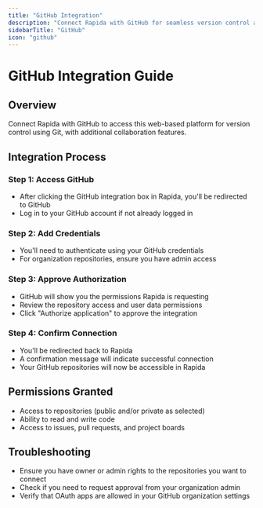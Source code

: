 ```yaml
---
title: "GitHub Integration"
description: "Connect Rapida with GitHub for seamless version control and collaboration"
sidebarTitle: "GitHub"
icon: "github"
---
```

# GitHub Integration Guide

## Overview
Connect Rapida with GitHub to access this web-based platform for version control using Git, with additional collaboration features.

## Integration Process

### Step 1: Access GitHub
- After clicking the GitHub integration box in Rapida, you'll be redirected to GitHub
- Log in to your GitHub account if not already logged in

### Step 2: Add Credentials
- You'll need to authenticate using your GitHub credentials
- For organization repositories, ensure you have admin access

### Step 3: Approve Authorization
- GitHub will show you the permissions Rapida is requesting
- Review the repository access and user data permissions
- Click "Authorize application" to approve the integration

### Step 4: Confirm Connection
- You'll be redirected back to Rapida
- A confirmation message will indicate successful connection
- Your GitHub repositories will now be accessible in Rapida

## Permissions Granted
- Access to repositories (public and/or private as selected)
- Ability to read and write code
- Access to issues, pull requests, and project boards

## Troubleshooting
- Ensure you have owner or admin rights to the repositories you want to connect
- Check if you need to request approval from your organization admin
- Verify that OAuth apps are allowed in your GitHub organization settings
